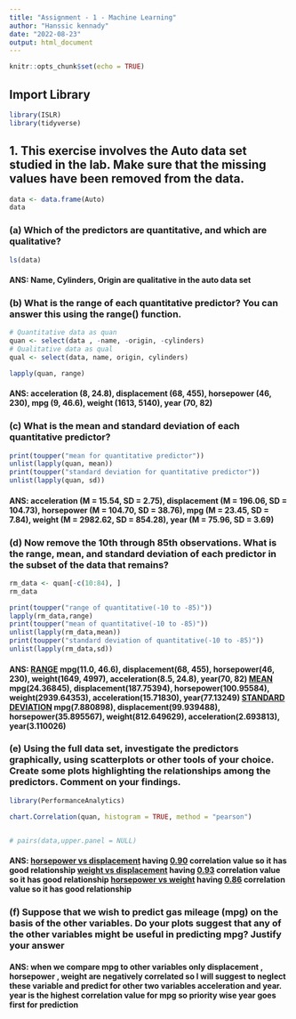 ```yaml
---
title: "Assignment - 1 - Machine Learning"
author: "Hanssic kennady"
date: "2022-08-23"
output: html_document
---
```


```r
knitr::opts_chunk$set(echo = TRUE)
```

## Import Library

```r
library(ISLR)
library(tidyverse)
```

## 1. This exercise involves the Auto data set studied in the lab. Make sure that the missing values have been removed from the data.

```r
data <- data.frame(Auto)
data
```

### (a) Which of the predictors are quantitative, and which are qualitative?

```r
ls(data)
```

#### ANS: **Name, Cylinders, Origin** are qualitative in the auto data set

### (b) What is the range of each quantitative predictor? You can answer this using the range() function.

```r
# Quantitative data as quan
quan <- select(data , -name, -origin, -cylinders)
# Qualitative data as qual
qual <- select(data, name, origin, cylinders)
```

```r
lapply(quan, range)
```

#### ANS: acceleration (8, 24.8), displacement (68, 455), horsepower (46, 230), mpg (9, 46.6), weight (1613, 5140), year (70, 82)

### (c) What is the mean and standard deviation of each quantitative predictor?

```r
print(toupper("mean for quantitative predictor"))
unlist(lapply(quan, mean))
print(toupper("standard deviation for quantitative predictor"))
unlist(lapply(quan, sd))
```

#### ANS: acceleration (M = 15.54, SD = 2.75), displacement (M = 196.06, SD = 104.73), horsepower (M = 104.70, SD = 38.76), mpg (M = 23.45, SD = 7.84), weight (M = 2982.62, SD = 854.28), year (M = 75.96, SD = 3.69)

### (d) Now remove the 10th through 85th observations. What is the range, mean, and standard deviation of each predictor in the subset of the data that remains?

```r
rm_data <- quan[-c(10:84), ]
rm_data

print(toupper("range of quantitative(-10 to -85)"))
lapply(rm_data,range)
print(toupper("mean of quantitative(-10 to -85)"))
unlist(lapply(rm_data,mean))
print(toupper("standard deviation of quantitative(-10 to -85)"))
unlist(lapply(rm_data,sd))

```

#### ANS: [**RANGE**]{.underline} mpg(11.0, 46.6), displacement(68, 455), horsepower(46, 230), weight(1649, 4997), acceleration(8.5, 24.8), year(70, 82) [**MEAN**]{.underline} mpg(24.36845), displacement(187.75394), horsepower(100.95584), weight(2939.64353), acceleration(15.71830), year(77.13249) [**STANDARD DEVIATION**]{.underline} mpg(7.880898), displacement(99.939488), horsepower(35.895567), weight(812.649629), acceleration(2.693813), year(3.110026)

### (e) Using the full data set, investigate the predictors graphically, using scatterplots or other tools of your choice. Create some plots highlighting the relationships among the predictors. Comment on your findings.

```r
library(PerformanceAnalytics)

chart.Correlation(quan, histogram = TRUE, method = "pearson")


# pairs(data,upper.panel = NULL)
```

#### ANS: [**horsepower vs displacement**]{.underline} having [**0.90**]{.underline} correlation value so it has good relationship [**weight vs displacement**]{.underline} having [**0.93**]{.underline} correlation value so it has good relationship [**horsepower vs weight**]{.underline} having [**0.86**]{.underline} correlation value so it has good relationship

### (f) Suppose that we wish to predict gas mileage (mpg) on the basis of the other variables. Do your plots suggest that any of the other variables might be useful in predicting mpg? Justify your answer

#### ANS: when we compare mpg to other variables only displacement , horsepower , weight are negatively correlated so I will suggest to neglect these variable and predict for other two variables acceleration and year. year is the highest correlation value for mpg so priority wise year goes first for prediction
